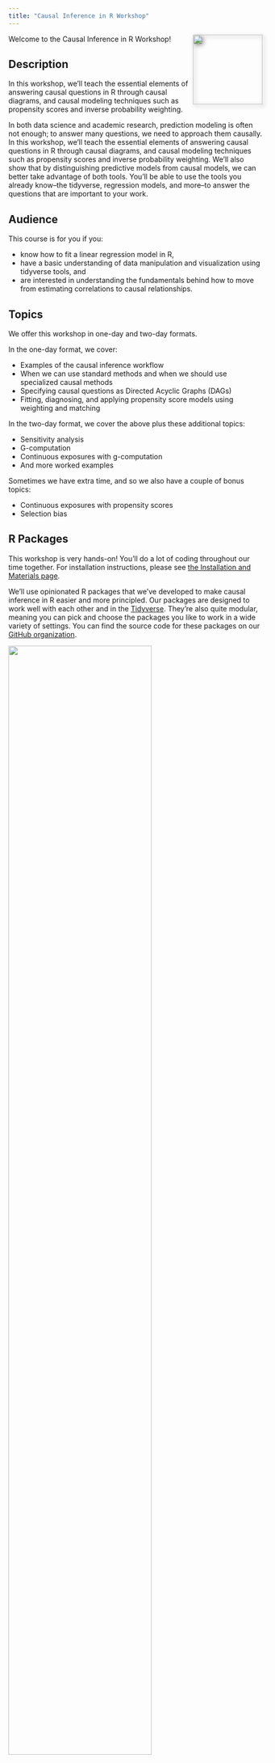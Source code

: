 ```yaml
---
title: "Causal Inference in R Workshop"
---
```


<img src="img/r-causal-hex.png" align="right" height="138" style="filter: drop-shadow(3px 3px 4px grey)
" />

Welcome to the Causal Inference in R Workshop! 

## Description

In this workshop, we’ll teach the essential elements of answering causal questions in R through causal diagrams, and causal modeling techniques such as propensity scores and inverse probability weighting.

In both data science and academic research, prediction modeling is often not enough; to answer many questions, we need to approach them causally. In this workshop, we’ll teach the essential elements of answering causal questions in R through causal diagrams, and causal modeling techniques such as propensity scores and inverse probability weighting. We’ll also show that by distinguishing predictive models from causal models, we can better take advantage of both tools. You’ll be able to use the tools you already know--the tidyverse, regression models, and more--to answer the questions that are important to your work.

## Audience
This course is for you if you:

- know how to fit a linear regression model in R,
- have a basic understanding of data manipulation and visualization using tidyverse tools, and
- are interested in understanding the fundamentals behind how to move from estimating correlations to causal relationships.

## Topics

We offer this workshop in one-day and two-day formats. 

In the one-day format, we cover:

* Examples of the causal inference workflow
* When we can use standard methods and when we should use specialized causal methods
* Specifying causal questions as Directed Acyclic Graphs (DAGs)
* Fitting, diagnosing, and applying propensity score models using weighting and matching

In the two-day format, we cover the above plus these additional topics:

* Sensitivity analysis
* G-computation
* Continuous exposures with g-computation
* And more worked examples

Sometimes we have extra time, and so we also have a couple of bonus topics:

* Continuous exposures with propensity scores
* Selection bias

## R Packages

This workshop is very hands-on! You'll do a lot of coding throughout our time together. For installation instructions, please see [the Installation and Materials page](setup.qmd).

We'll use opinionated R packages that we've developed to make causal inference in R easier and more principled.
Our packages are designed to work well with each other and in the [Tidyverse](https://www.tidyverse.org/).
They're also quite modular, meaning you can pick and choose the packages you like to work in a wide variety of settings. 
You can find the source code for these packages on our [GitHub organization](https://github.com/r-causal).

![](img/hex_grid.png){fig-alt="A drawing of an elephant." fig-align="center" width=75% height=75%}
